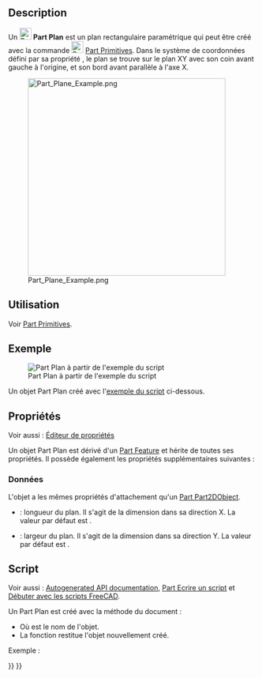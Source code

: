 <languages/>

{{Docnav/fr
|[[Part_Primitives/fr|Primitives]]
|[[Part_Ellipsoid/fr|Ellipsoïde]]
|[[Part_Workbench/fr|Atelier Part]]
|IconL=Part_Primitives.svg
|IconR=Part_Ellipsoid.svg
|IconC=Workbench_Part.svg
}}

{{GuiCommand/fr
|Name=Part Plane
|Name/fr=Part Plan
|MenuLocation=Part → [[Part_Primitives/fr|Créer des primitives]] → Plan
|Workbenches=[[Part_Workbench/fr|Part]], [[OpenSCAD_Workbench/fr|OpenSCAD]]
|SeeAlso=[[Part_Primitives/fr|Part Primitives]]
}}

<span id="Description"></span>
== Description ==

Un [[Image:Part_Plane.svg|24px]] '''Part Plan''' est un plan rectangulaire paramétrique qui peut être créé avec la commande [[Image:Part_Primitives.svg|24px]] [[Part_Primitives/fr|Part Primitives]]. Dans le système de coordonnées défini par sa propriété {{PropertyData|Placement}}, le plan se trouve sur le plan XY avec son coin avant gauche à l'origine, et son bord avant parallèle à l'axe X.

[[Image:Part_Plane_Example.png|400px]]

<span id="Usage"></span>
== Utilisation ==

Voir [[Part_Primitives/fr#Utilisation|Part Primitives]].

<span id="Example"></span>
== Exemple ==

[[Image:Part_Plane_Scripting_Example.png|thumb|Part Plan à partir de l'exemple du script]]

Un objet Part Plan créé avec l'[[#Script|exemple du script]] ci-dessous.

<span id="Properties"></span>
== Propriétés ==

Voir aussi : [[Property_editor/fr|Éditeur de propriétés]]

Un objet Part Plan est dérivé d'un [[Part_Feature/fr|Part Feature]] et hérite de toutes ses propriétés. Il possède également les propriétés supplémentaires suivantes :

<span id="Data"></span>
===Données===

{{TitleProperty|Attachment}}

L'objet a les mêmes propriétés d'attachement qu'un [[Part_Part2DObject/fr#Donn.C3.A9es|Part Part2DObject]].

{{TitleProperty|Plane}}

* {{PropertyData|Length|Length}} : longueur du plan. Il s'agit de la dimension dans sa direction X. La valeur par défaut est {{Value|10mm}}.
* {{PropertyData|Width|Length}} : largeur du plan. Il s'agit de la dimension dans sa direction Y. La valeur par défaut est {{Value|10mm}}.

<span id="Scripting"></span>
== Script ==

Voir aussi : [https://freecad.github.io/SourceDoc/ Autogenerated API documentation], [[Part_scripting/fr|Part Ecrire un script]] et [[FreeCAD_Scripting_Basics/fr|Débuter avec les scripts FreeCAD]].

Un Part Plan est créé avec la méthode {{incode|addObject()}} du document :

{{Code|code=
plane = FreeCAD.ActiveDocument.addObject("Part::Plane", "myPlane")
}}

* Où {{Incode|"myPlane"}} est le nom de l'objet.
* La fonction restitue l'objet nouvellement créé.

Exemple :

{{Code|code=
import FreeCAD as App

doc = App.activeDocument()

plane = doc.addObject("Part::Plane", "myPlane")
plane.Length = 4
plane.Width = 8
plane.Placement = App.Placement(App.Vector(1, 2, 3), App.Rotation(20, 75, 60))

doc.recompute()
}}


{{Docnav/fr
|[[Part_Primitives/fr|Primitives]]
|[[Part_Ellipsoid/fr|Ellipsoïde]]
|[[Part_Workbench/fr|Atelier Part]]
|IconL=Part_Primitives.svg
|IconR=Part_Ellipsoid.svg
|IconC=Workbench_Part.svg
}}

{{Part_Tools_navi{{#translation:}}}}
{{Userdocnavi{{#translation:}}}}